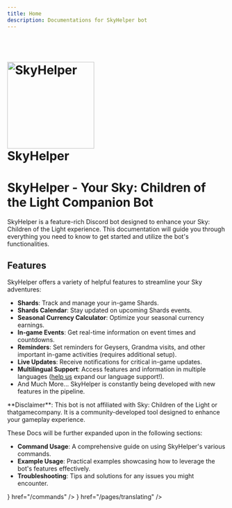 ---
title: Home
description: Documentations for SkyHelper bot
---


<h1 style={{ textAlign: "center" }}>
  <br />
  <a href="https://github.com/imnaiyar/SkyHelper">
    <img
      src="https://skyhelper.xyz/assets/img/boticon.png"
      height="200"
      width="200"
      alt="SkyHelper"
      style={{ display: "block", margin: "0 auto" }}
    />
  </a>
  <br />
  SkyHelper
</h1>

# SkyHelper - Your Sky: Children of the Light Companion Bot

SkyHelper is a feature-rich Discord bot designed to enhance your Sky: Children of the Light experience. This documentation will guide you through everything you need to know to get started and utilize the bot's functionalities.

## Features

SkyHelper offers a variety of helpful features to streamline your Sky adventures:

- **Shards**: Track and manage your in-game Shards.
- **Shards Calendar**: Stay updated on upcoming Shards events.
- **Seasonal Currency Calculator**: Optimize your seasonal currency earnings.
- **In-game Events**: Get real-time information on event times and countdowns.
- **Reminders**: Set reminders for Geysers, Grandma visits, and other important in-game activities (requires additional setup).
- **Live Updates**: Receive notifications for critical in-game updates.
- **Multilingual Support**: Access features and information in multiple languages ([help us](/pages/translating) expand our language support!).
- And Much More... SkyHelper is constantly being developed with new features in the pipeline.

<Callout type="info">
  **Disclaimer**: This bot is not affiliated with Sky: Children of the Light or thatgamecompany. It is a community-developed tool
  designed to enhance your gameplay experience.
</Callout>

These Docs will be further expanded upon in the following sections:

- **Command Usage**: A comprehensive guide on using SkyHelper's various commands.
- **Example Usage**: Practical examples showcasing how to leverage the bot's features effectively.
- **Troubleshooting**: Tips and solutions for any issues you might encounter.

<Cards>
  <Card title="Commands" icon={<RiSlashCommands2 />} href="/commands" />
  <Card title="Translating the bot" icon={<RiTranslate2 />} href="/pages/translating" />
  <Card title="Credits" href="/pages/credits" />
</Cards>
